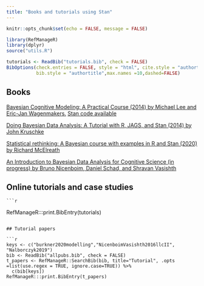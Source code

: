 ```yaml
---
title: "Books and tutorials using Stan"
---
```


```r
knitr::opts_chunk$set(echo = FALSE, message = FALSE)
```


```r
library(RefManageR)
library(dplyr)
source("utils.R")
```
```r
tutorials <- ReadBib("tutorials.bib", check = FALSE)
BibOptions(check.entries = FALSE, style = "html", cite.style = "authortitle",
           bib.style = "authortitle",max.names =10,dashed=FALSE)
```

## Books

[Bayesian Cognitive Modeling: A Practical Course (2014) by Michael Lee and Eric-Jan Wagenmakers.](https://bayesmodels.com/) [Stan code available](https://github.com/stan-dev/example-models/tree/master/Bayesian_Cognitive_Modeling)

[Doing Bayesian Data Analysis: A Tutorial with R, JAGS, and Stan  (2014) by John Kruschke](https://sites.google.com/site/doingbayesiandataanalysis/)

[Statistical rethinking: A Bayesian course with examples in R and Stan (2020) by Richard McElreath](https://xcelab.net/rm/statistical-rethinking/)

[An Introduction to Bayesian Data Analysis for Cognitive Science (in progress) by Bruno Nicenboim, Daniel Schad, and Shravan Vasishth](https://vasishth.github.io/bayescogsci/)


## Online tutorials and case studies

    ```r
RefManageR:::print.BibEntry(tutorials)
```
  
## Tutorial papers  
 
```r
keys <- c("burkner2020modelling","NicenboimVasishth2016llcII", "Nalborczyk2019")
bib <- ReadBib("allpubs.bib", check = FALSE)
t_papers <- RefManageR::SearchBib(bib, title="Tutorial", .opts =list(use.regex = TRUE, ignore.case=TRUE)) %>%
  c(bib[keys])
RefManageR:::print.BibEntry(t_papers)
```